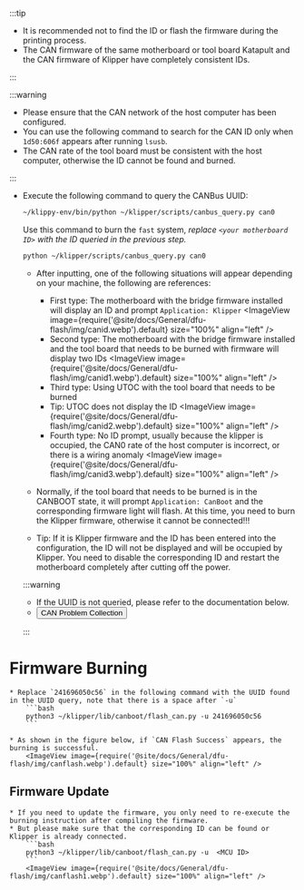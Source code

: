 :::tip

* It is recommended not to find the ID or flash the firmware during the printing process.
* The CAN firmware of the same motherboard or tool board Katapult and the CAN firmware of Klipper have completely consistent IDs.

:::

:::warning

* Please ensure that the CAN network of the host computer has been configured.
* You can use the following command to search for the CAN ID only when `1d50:606f` appears after running `lsusb`.
* The CAN rate of the tool board must be consistent with the host computer, otherwise the ID cannot be found and burned.

:::

* Execute the following command to query the CANBus UUID:

    ```bash
    ~/klippy-env/bin/python ~/klipper/scripts/canbus_query.py can0
    ```
    Use this command to burn the `fast` system, *replace `<your motherboard ID>` with the ID queried in the previous step.*
    
     ```bash
    python ~/klipper/scripts/canbus_query.py can0
     ```

    * After inputting, one of the following situations will appear depending on your machine, the following are references:
        * First type: The motherboard with the bridge firmware installed will display an ID and prompt `Application: Klipper`
            <ImageView image={require('@site/docs/General/dfu-flash/img/canid.webp').default} size="100%" align="left" />  
        * Second type: The motherboard with the bridge firmware installed and the tool board that needs to be burned with firmware will display two IDs
            <ImageView image={require('@site/docs/General/dfu-flash/img/canid1.webp').default} size="100%" align="left" />  
        * Third type: Using UTOC with the tool board that needs to be burned
        * Tip: UTOC does not display the ID
            <ImageView image={require('@site/docs/General/dfu-flash/img/canid2.webp').default} size="100%" align="left" />  
        * Fourth type: No ID prompt, usually because the klipper is occupied, the CAN0 rate of the host computer is incorrect, or there is a wiring anomaly
            <ImageView image={require('@site/docs/General/dfu-flash/img/canid3.webp').default} size="100%" align="left" />  

    * Normally, if the tool board that needs to be burned is in the CANBOOT state, it will prompt `Application: CanBoot` and the corresponding firmware light will flash. At this time, you need to burn the Klipper firmware, otherwise it cannot be connected!!!
    * Tip: If it is Klipper firmware and the ID has been entered into the configuration, the ID will not be displayed and will be occupied by Klipper. You need to disable the corresponding ID and restart the motherboard completely after cutting off the power.

    :::warning

    * If the UUID is not queried, please refer to the documentation below.  
    * <Button variant="contained" disableElevation component="a" rel="noopener" href="/docs/DebugDoc/faq/klipper_can">CAN Problem Collection</Button>

    :::

# Firmware Burning

    * Replace `241696050c56` in the following command with the UUID found in the UUID query, note that there is a space after `-u`
        ```bash
        python3 ~/klipper/lib/canboot/flash_can.py -u 241696050c56
        ```

    * As shown in the figure below, if `CAN Flash Success` appears, the burning is successful.
        <ImageView image={require('@site/docs/General/dfu-flash/img/canflash.webp').default} size="100%" align="left" />  

## Firmware Update
    * If you need to update the firmware, you only need to re-execute the burning instruction after compiling the firmware.
    * But please make sure that the corresponding ID can be found or Klipper is already connected.
        ```bash
        python3 ~/klipper/lib/canboot/flash_can.py -u  <MCU ID>
        ```
        <ImageView image={require('@site/docs/General/dfu-flash/img/canflash1.webp').default} size="100%" align="left" />  

